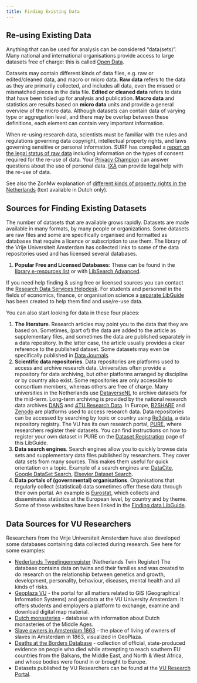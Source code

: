 ```yaml
---
title: Finding Existing Data
---
```


## Re-using Existing Data

Anything that can be used for analysis can be considered "data(sets)". Many national and international organisations provide access to large datasets free of charge: this is called [Open Data](https://opendefinition.org/).

Datasets may contain different kinds of data files, e.g. raw or edited/cleaned data, and macro or micro data. **Raw data** refers to the data as they are primarily collected, and includes all data, even the missed or mismatched pieces in the data file. **Edited or cleaned data** refers to data that have been tidied up for analysis and publication. **Macro data** and statistics are results based on **micro data** units and provide a general overview of the micro data. Although datasets can contain data of varying type or aggregation level, and there may be overlap between these definitions, each element can contain very important information.

When re-using research data, scientists must be familiar with the rules and regulations governing data copyright, intellectual property rights, and laws governing sensitive or personal information. SURF has compiled a [report on the legal status of raw data](https://www.surf.nl/en/report-the-legal-status-of-raw-data-a-guide-for-research-practice) including information on the types of consent required for the re-use of data. Your [Privacy Champion](https://vu.nl/en/employee/privacy-and-information-security/privacy-champions-information) can answer questions about the use of personal data. [IXA](https://www.ixa.nl/for-researchers/) can provide legal help with the re-use of data.

See also the ZonMw explanation of [different kinds of property rights in the Netherlands](http://www.zonmw.nl/fileadmin/documenten/Toegang_Tot_Data__TTD/TTD_Toelichting_verschillende_eigendomsrechten.pdf) (text available in Dutch only).

## Sources for Finding Existing Datasets

The number of datasets that are available grows rapidly. Datasets are made available in many formats, by many people or organizations. Some datasets are raw files and some are specifically organised and formatted as databases that require a licence or subscription to use them. The library of the Vrije Universiteit Amsterdam has collected links to some of the data repositories used and has licensed several databases.

1. **Popular Free and Licensed Databases**: These can be found in the [library e-resources list](http://www.ubvu.vu.nl/pub/index_oclc.cfm?SearchObjectId=7&lang=_en&ordering=1&objectid=109) or with [LibSearch Advanced](https://vu.on.worldcat.org/advancedsearch).

If you need help finding & using free or licensed sources you can contact the [Research Data Services Helpdesk](http://www.ub.vu.nl/RDS). For students and personnel in the fields of economics, finance, or organisation science a [separate LibGuide](http://libguides.vu.nl/finding-data) has been created to help them find and use/re-use data.

You can also start looking for data in these four places:

1. **The literature**. Research articles may point you to the data that they are based on. Sometimes, (part of) the data are added to the article as supplementary files, and sometimes the data are published separately in a data repository. In the latter case, the article usually provides a clear reference to the published dataset. Some datasets may even be specifically published in [Data Journals](http://libguides.vu.nl/rdm/data-publication).
2. **Scientific data repositories**. Data repositories are platforms used to access and archive research data. Universities often provide a repository for data archiving, but other platforms arranged by discipline or by country also exist. Some repositories are only accessible to consortium members, whereas others are free of charge. Many universities in the Netherlands use [DataverseNL](https://dataverse.nl/) to archive datasets for the mid-term. Long-term archiving is provided by the national research data archives [DANS](https://easy.dans.knaw.nl/ui/home) and [4TU.Research Data](http://researchdata.4tu.nl/en/home/). In Europe, [B2SHARE](https://b2share.eudat.eu/) and [Zenodo](https://zenodo.org/) are platforms used to access research data. Data repositories can be accessed by searching by topic or country using [Re3data](http://service.re3data.org/search), a data repository registry. The VU has its own research portal, [PURE](https://research.vu.nl/en/), where researchers register their datasets. You can find instructions on how to register your own dataset in PURE on the [Dataset Registration](http://libguides.vu.nl/rdm/dataset-registration) page of this LibGuide.
3. **Data search engines**. Search engines allow you to quickly browse data sets and supplementary data files published by researchers. They cover data sets from many sources. This makes them useful for quick orientation on a topic. Example of a search engines are: [DataCite](https://search.datacite.org/), [Google DataSet Search](https://toolbox.google.com/datasetsearch), [Elsevier Dataset Search](https://datasearch.elsevier.com/).
4. **Data portals of (governmental) organisations**. Organisations that regularly collect (statistical) data sometimes offer these data through their own portal. An example is [Eurostat](http://ec.europa.eu/eurostat/data/database), which collects and disseminates statistics at the European level, by country and by theme. Some of these websites have been linked in the [Finding data LibGuide](http://libguides.vu.nl/finding-data/international-organizations).

## Data Sources for VU Researchers

Researchers from the Vrije Universiteit Amsterdam have also developed some databases containing data collected during research. See here for some examples:

* [Nederlands Tweelingenregister](http://www.tweelingenregister.org/) (Netherlands Twin Register) The database contains data on twins and their families and was created to do research on the relationship between genetics and growth, development, personality, behaviour, diseases, mental health and all kinds of risks.
* [Geoplaza VU](http://geoplaza.vu.nl/cms/) - the portal for all matters related to GIS (Geographical Information Systems) and geodata at the VU University Amsterdam. It offers students and employers a platform to exchange, examine and download digital map material.
* [Dutch monasteries](http://www2.fgw.vu.nl/oz/kloosterlijst/kform.php) - database with information about Dutch monasteries of the Middle Ages.
* [Slave owners in Amsterdam 1863](http://geoplaza.vu.nl/cms/maps/198-slaveneigenaren-in-amsterdam-1863) - the place of living of owners of slaves in Amsterdam in 1863, visualized in GeoPlaza.
* [Deaths at the Borders Database](http://www.borderdeaths.org/) - collection of official, state-produced evidence on people who died while attempting to reach southern EU countries from the Balkans, the Middle East, and North & West Africa, and whose bodies were found in or brought to Europe.
* Datasets published by VU Researchers can be found at the [VU Research Portal](https://research.vu.nl/en/datasets/).
